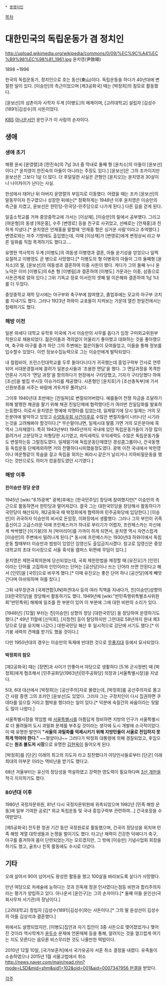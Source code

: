  * [[동명이인]]

[[목차]]
= 대한민국의 독립운동가 겸 정치인 =
http://upload.wikimedia.org/wikipedia/commons/0/09/%EC%9C%A4%EC%B9%98%EC%98%81_1961.jpg
윤치영(尹致暎)

1898 ~1996

한국의 독립운동가, 정치인으로 호는 동산(東山)이다. 독립운동을 하다가 40년대에 변절한 일이 있다. [이승만]의 측근이었으며 [제3공화국] 때는 [박정희]의 참모로 활동했다. 

[윤보선]의 삼촌이자 사학자 두계 [이병도]의 매제이며, [고려대학교] 설립자 [김성수(1891)|김성수]의 사돈이었다.

[[한국방송공사|KBS]] [[아나운서]]인 윤인구가 이 사람의 손자이다.

== 생애 ==
=== 생애 초기 ===
해평 윤씨 [윤영렬]과 [한진숙]의 7남 3녀 중 막내로 둘째 형 [윤치소]의 아들이 [윤보선]이다.[* 윤치영이 한진숙의 아들이 아니라는 주장도 있다.] [윤보선]은 그의 조카이지만 윤보선은 그보다 1살 더 많다. 더 후덜덜한 사실은 큰형인 [윤치오]는 윤치영과 30살이나 나이차이가 난다는 사실.

한성에서 태어난 뒤 아버지 윤영렬의 부임지로 이동했다. 어렸을 때는 조카 [윤보선]의 말동무이자 친구였으나 성장한 뒤에는[* 정확하게는 1948년 이후 윤치영은 이승만의 측근을 지켰고, 윤보선은 한민당-민국당-민주당으로 나가게 된다.] 다른 길을 걷게 된다.

일출소학교를 거쳐 중앙중학교에 가서는 [이상재], [이승만]의 밑에서 공부했다. 그리고 [여운형]의 동생 [여운홍], 수주 [변영로] 등을 친구로 사귀었고, 선배로는 [안재홍]과 친하게 지냈다.[* 윤치영은 안재홍을 말할때 '안재홍 형은 싱거운 사람'이라고 추억했다.] 변영로와는 자주 기방에도 출입했는데, 이때 [이상재]가 [변영로]에게 변정상씨 라고 부른 일화를 직접 목격하기도 했다고....

유명한 역사학자 두계 [이병도]의 여동생 이병영과 결혼, 아들 윤기성을 얻었으나 일찍 요절하고 이병영도 곧 병으로 사망했다.[* 이병도의 형 이병묵의 아들이 그의 둘째형 [윤치소]의 딸, [윤보선]의 여동생과 결혼하여 이중 사돈이 됐다. 게다가 그의 둘째 누나 윤노덕은 이미 [이병도]의 6촌 형 [이병림]과 결혼하여 [이병도] 가문과는 이중, 삼중으로 사돈관계로 얽혀 있다.] 그뒤 기독교 장로 이서린의 셋째 딸 이은혜와 결혼하여 1남 1녀를 더 두었다.

중앙중학교 재학 당시에는 야구부와 축구부에 참여했고, 졸업후에는 모교의 야구부 코치를 지내기도 했다. 그러나 1923년 하와이 교포들이 지켜보는 가운데 열린 한일전에서는 참패하기도 했다.

=== 해방 이전 ===
일본 와세다 대학교 유학후 미국에 가서 이승만의 사무를 돕다가 임정 구미외교위원부 직원으로 채용되었다. 젊은이들과 격의없이 어울리기 좋아했고 대화하는 것을 좋아했으며, 축구와 야구를 즐겨 하던 그의 주변에는 젊은이들이 모여들었고, 이들을 통해 정보를 입수할수 있었다. 이런 정보수집능력으로 그는 이승만에게 발탁되었다.

내 컬럼비아, 프린스턴대학교를 두루 돌아다니다가 귀국했는데 흥업구락부 간사로 연루되어 서대문경찰서에 끌려가 일본순사들과 '조용한 면담'을 했다. 그 면담과정을 목격한 언론사 기자가 '면담 과정'을 항의하다가 현장에서 구타당했고, 기자가 구타당했다 하여 [조선]을 벌집 쑤시듯 이슈거리를 제공했다. 사촌형인 [윤치호]가 [조선총독부]에 가서 신원보증을 서주는 바람에 겨우겨우 풀려났다.

그이후 1940년대 초반에는 [친일파]로 변절되어버렸다. 예를들어 전쟁 자금을 조달하기 위해 발행한 채권을 팔기 위해 채권 친일단체에 협력했다든가 여러번 친일담화를 발표하는등했다. 이로서 윤치영은 명예에 치명타를 입었는데, 일제말기에 당시 일제는 거의 모든분야에 발악하고 있었고 [[수양동우회 사건]]이후로 수많은 변절자들이 나타나던 시기라는것을 고려해봐야 할것이다.[* 무슨말이냐면, 일제시대 말쯤 가면 거의 모든분야에 흑역사 그자체였다. 특히 1943년부터 1945년까지 국내에 있던 독립운동가들이 가장 많이 끌려가서 고문당하고 처형당한 시기였고, 좌익세력도 우익세력도 수많은 독립운동가들도 변절하는등 그럴정도였다. 일제말기에 독립운동단체였던 경성콤그룹이나, 건국동맹등 독립운동 단체제외하면 거의 전멸하다시피했을정도였다. 광복 이전 국내에서 박헌영이나 여운형같이 목숨을 걸고 독립을 외치는 찌라시 같은거 날리거나 지하비밀운동을 했다는 것만으로도 의미가 컸을정도였던 시기였다.]

=== 해방 이후 ===
==== 친이승만 정당 운영 ====
1945년 [wiki:"8.15광복" 광복]후에는 [한국민주당] 창당에 참여했지만[* 이승만의 측근으로 활동하면서 한민당과 멀어져갔다. 결국 그는 대한국민당을 창당해서 활동하다가 국민당이 해산되자, 제2공화국 때 박정희에게 협력하여 민주공화당에 입당한다.] [이승만]이 귀국하자 이승만의 비서로 돈암장, 이화장에서 생활했다. 그러나 그의 부인이 귀족출신이고 고급스러운 덕에 프란체스카가 하녀로 부리기가 어렵자, 프란체스카는 자신에게 싹싹했던 [이기붕]의 처 [박마리아]를 가까이 하게 되면서, 윤치영 역시 자연스럽게 [이승만]의 주변에서 밀려나게 된다.[* 동시에 프란체스카는 1930년대 하와이에서 독립운동 할때부터 이승만과 썸씽이 있었던 임영신도 출입금지시켰다. 참고로 임영신은 중앙대학교의 초대 이사장으로 서울 흑석동 캠퍼스 뒤편에 무덤이 있다.]

윤치영은 제헌국회의원에 당선되었는데, 국회 제헌헌법을 제정할 때 [유진오]가 [인민]이라는 단어를 고집하자 인민이라는 단어는 [공산당]이나 쓰는 단어라 쓰면 안된다고 해서 [인민]을 [국민]으로 바꾸게 했다.[* 이때 유진오는 좋은 단어 하나 [공산당]에게 빼앗긴다며 아쉬워하며 혀를 찼다.]

그뒤 내무장관과 [국제연합|UN]파견대사 등의 여러 직책을 지내다가, 친[이승만]성향의 [대한국민당]을 창당해서 활동하기도 했다. 1949년에 [wiki:"반민족행위특별조사위원회"반민특위] 해체에 일조를 한 부분이 있어 이 부분에 그에 대한 비판의 소리가 있다.

[1948년] [12월] 부터는 친[이승만] 성향의 정당 [대한국민당] 을 창당하여 운영하기도 했다.[* 49년 11월에 [신익희], [지청천] 등이 탈당하지만 그런대로 58년까지 원내 제3당으로 당을 유지해 나갔다.] 대한국민당 해산 후 일시적으로 강단에 서기도 했다.[* 이기붕 세력의 견제를 받기도 했을 것이다.]

다만 1950년대의 경우는 이승만의 독재에 반대한 것으로 [[무풍지대]] 등에서 묘사되었다.

==== 박정희의 참모 ====
[제2공화국] 때는 [장면]과 사이가 안좋아서 야당으로 생활하다 [5.16 군사정변] 때 [박정희]에게 협조해서 [민주공화당(1963년)|민주공화당] 의장과 [서울특별시장]을 지냈다.

5대, 6대 대선에서 [박정희]는 [공산주의]자로 몰렸는데, [박정희]를 공산주의자로 몰고간 사람 중엔 그의 조카인 [윤보선]도 있었다. 그러자 그는 구정치인이 다시 집권하면 쿠데타를 일으킬 거라고 협박을 했더라는 일이 있다.[* 덕분에 숙질간의 싸움이라는 뒷말도 많이 나왔다.]

서울특별시장을 역임할 때 [[서울특별시]]를 아름답게 정비하면 지방의 인구가 서울특별시로 더 몰려들어 도시 과밀화 문제를 부추길 것이라는 생각에 도시 개발에 소극적이었다. 이 때 유명한 발언이 '''"서울의 과밀화를 억제시키기 위해 지방민들이 서울로 전입하지 못하게 막아야 한다."''' ~~평양이냐~~ 그러다가 박정희 대통령에 의해 경질되었고, 후임으로는 '''원조 불도저 시장'''으로 유명한 [[김현옥]]이 들어오게 된다.

[박정희]를 [단군] 이래의 최고의 지도자 라고 칭찬했다가 야당인사들로부터 [단군] 이래 최대의 아부꾼 이라는 역비난을 받기도 했다고.

68년 겨울부터는 유신의 정당성을 역설하였고 강력한 영도력이 필요하다며 [[3선 개헌]]을 적극 지지하기도 했다. 

=== 80년대 이후 ===
1980년 국정자문위원, 81년 다시 국정자문위원에 위촉되었으며 1982년 [민족 해방 운동]에 일부 기여한 공로[* 외교 독립운동 및 국내 흥업구락부 관련하여...] 건국포장을 수여받았다.

[제5공화국] 전두환 정권 기간 동안 국정원로로 활동했으며, 건국의 정당성을 외치며 민족 해방 계열 대학생들과 논쟁을 벌이기도 했다. 타고난 체력이 건강한 덕에다가 축구, 야구를 즐겨하여 몸이 단련되었는가는 모르겠지만, 그 밖에 [이승만] 기념사업회 회장을 하기도 했고, 골프나 친목 활동에도 수시로 다녔다.

== 기타 ==
오래 살아서 90이 넘어서도 왕성한 활동을 했고 100살을 바라보도록 살다가 사망했다.

만년 여당으로 처세술에 능하다는 것과 친독재 정권 인사였다는점등 비판과 합리주의자라는 평가가 양립하고 있다. 아나운서 [윤인구]는 그의 손자이다.[* 둘째 아들 윤인선(국회사무처 서기관)의 장남이다.]

[고려대학교] 창립자 [김성수(1891)|김성수]와는 사돈이다.[* 그의 딸 윤성선이 김성수의 아들 김상석과 결혼했다.]

위에서도 설명되었지만, [이병도]집안과 자기 집안이 3중 사돈으로 맺어졌었거나 맺어진 것이라 역사학계가 [[윤두수]] 문제에 언론매체 등을 통해, 알려지는 것을 껄끄럽게 여기는 지도 모른다는 음모론 비스무리한 것도 나올만한 떡밥이다.

2010년 12월 10일, [국가보훈처]에서 국가유공자 서훈 취소 결정을 내렸다. 유족들이 소송하였으나 2015년 1월 서울고법에서 취소 [[http://news.naver.com/main/read.nhn?mode=LSD&mid=shm&sid1=102&oid=001&aid=0007347956 판결]]을 받았다.

[[각주]]
